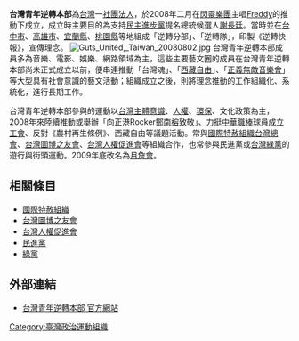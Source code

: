 {{Unreferenced|time=2022-05-27T07:17:09+00:00}}
{{merge to|月詹會|discuss=Talk:月詹會#请求与台灣青年逆轉本部合并|time=2017-03-22T14:44:12+00:00}}
'''台灣青年逆轉本部'''為[[台灣|台灣]]一[[社團法人|社團法人]]，於2008年二月在[[閃靈樂團|閃靈樂團]]主唱[[Freddy|Freddy]]的推動下成立，成立時主要目的為支持[[民主進步黨|民主進步黨]]提名總統候選人[[謝長廷|謝長廷]]。當時並在[[台中市|台中市]]、[[高雄市|高雄市]]、[[宜蘭縣|宜蘭縣]]、[[桃園市|桃園縣]]等地組成「逆轉分部」、「逆轉隊」，印製《逆轉快報》，宣傳理念。
[[File:Guts_United,_Taiwan_20080802.jpg|thumb]]
台灣青年逆轉本部成員多為音樂、電影、娛樂、網路領域為主，這些主要藝文圈的成員在台灣青年逆轉本部尚未正式成立以前，便串連推動「台灣魂」、「[[西藏自由|西藏自由]]」、「[[正義無敵音樂會|正義無敵音樂會]]」等大型具有社會意識的藝文活動；組織成立之後，則將理念推動的工作組織化、系統化，進行長期工作。

台灣青年逆轉本部參與的運動以[[台灣主體意識|台灣主體意識]]、[[人權|人權]]、[[環保|環保]]、文化政策為主，2008年來陸續推動或舉辦「向正港Rocker[[鄭南榕|鄭南榕]]致敬」、力挺[[中華職棒|中華職棒]]球員成立[[工會|工會]]、反對《農村再生條例》、西藏自由等議題活動。常與[[國際特赦組織台灣總會|國際特赦組織台灣總會]]、[[台灣圖博之友會|台灣圖博之友會]]、[[台灣人權促進會|台灣人權促進會]]等組織合作，也常參與民進黨或[[台灣綠黨|台灣綠黨]]的遊行與街頭運動。2009年底改名為[[月詹會|月詹會]]。

==相關條目==
*[[國際特赦組織|國際特赦組織]]
*[[台灣圖博之友會|台灣圖博之友會]]
*[[台灣人權促進會|台灣人權促進會]]
*[[民進黨|民進黨]]
*[[綠黨|綠黨]]

==外部連結==
*[https://web.archive.org/web/20190920010859/http://www.taiwanguts.com/ 台灣青年逆轉本部 官方網站]

[[Category:臺灣政治運動組織|Category:臺灣政治運動組織]]
{{Portal bar|台灣|政治}}